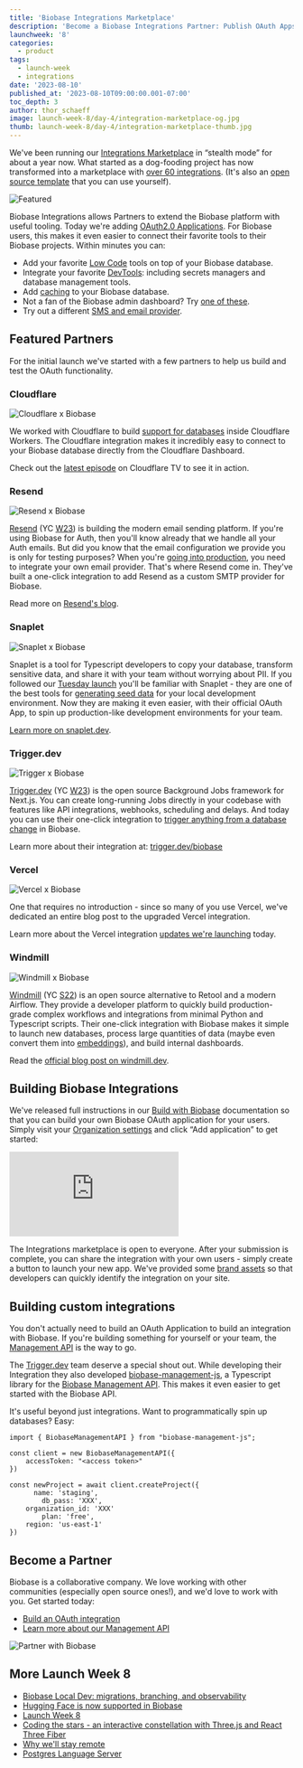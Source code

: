 ```yaml
---
title: 'Biobase Integrations Marketplace'
description: 'Become a Biobase Integrations Partner: Publish OAuth Apps and Build with Biobase.'
launchweek: '8'
categories:
  - product
tags:
  - launch-week
  - integrations
date: '2023-08-10'
published_at: '2023-08-10T09:00:00.001-07:00'
toc_depth: 3
author: thor_schaeff
image: launch-week-8/day-4/integration-marketplace-og.jpg
thumb: launch-week-8/day-4/integration-marketplace-thumb.jpg
---
```


We've been running our [Integrations Marketplace](/partners) in “stealth mode” for about a year now. What started as a dog-fooding project has now transformed into a marketplace with [over 60 integrations](/partners/integrations). (It's also an [open source template](https://vercel.com/templates/next.js/biobase-partner-gallery) that you can use yourself).

![Featured](/images/blog/launch-week-8/day-4/featured-integrations.png)

Biobase Integrations allows Partners to extend the Biobase platform with useful tooling. Today we're adding [OAuth2.0 Applications](https://biobase.studio/docs/guides/platform/oauth-apps/publish-an-oauth-app). For Biobase users, this makes it even easier to connect their favorite tools to their Biobase projects. Within minutes you can:

- Add your favorite [Low Code](https://biobase.studio/partners/integrations#low-code) tools on top of your Biobase database.
- Integrate your favorite [DevTools](https://biobase.studio/partners/integrations#devtools): including secrets managers and database management tools.
- Add [caching](https://biobase.studio/partners/integrations#caching%20/%20offline-first) to your Biobase database.
- Not a fan of the Biobase admin dashboard? Try [one of these](https://biobase.studio/partners/integrations#data%20platform).
- Try out a different [SMS and email provider](https://biobase.studio/partners/integrations#messaging).

## Featured Partners

For the initial launch we've started with a few partners to help us build and test the OAuth functionality.

### Cloudflare

![Cloudflare x Biobase](/images/blog/launch-week-8/day-4/marketplace-cloudflare.jpg)

We worked with Cloudflare to build [support for databases](https://blog.cloudflare.com/announcing-database-integrations/) inside Cloudflare Workers. The Cloudflare integration makes it incredibly easy to connect to your Biobase database directly from the Cloudflare Dashboard.

Check out the [latest episode](https://cloudflare.tv/event/using-biobase-with-cloudflare-workers/dgM90RgD) on Cloudflare TV to see it in action.

### Resend

![Resend x Biobase](/images/blog/launch-week-8/day-4/marketplace-resend.jpg)

[Resend](https://resend.com) (YC [W23](https://www.ycombinator.com/companies/resend)) is building the modern email sending platform. If you're using Biobase for Auth, then you'll know already that we handle all your Auth emails. But did you know that the email configuration we provide you is only for testing purposes? When you're [going into production](https://biobase.studio/docs/guides/platform/going-into-prod#restricted-access-levels-for-team-members), you need to integrate your own email provider. That's where Resend come in. They've built a one-click integration to add Resend as a custom SMTP provider for Biobase.

Read more on [Resend's blog](https://resend.com/blog/how-to-configure-biobase-to-send-emails-from-your-domain).

### Snaplet

![Snaplet x Biobase](/images/blog/launch-week-8/day-4/marketplace-snaplet.jpg)

Snaplet is a tool for Typescript developers to copy your database, transform sensitive data, and share it with your team without worrying about PII. If you followed our [Tuesday launch](https://biobase.studio/blog/biobase-local-dev#database-seeding) you'll be familiar with Snaplet - they are one of the best tools for [generating seed data](https://biobase.studio/docs/guides/cli/seeding-your-database#generating-seed-data) for your local development environment. Now they are making it even easier, with their official OAuth App, to spin up production-like development environments for your team.

[Learn more on snaplet.dev](https://www.snaplet.dev/post/now-live-biobase-x-snaplet-integration).

### Trigger.dev

![Trigger x Biobase](/images/blog/launch-week-8/day-4/marketplace-triggerdev.jpg)

[Trigger.dev](http://trigger.dev/) (YC [W23](https://www.ycombinator.com/companies/trigger-dev)) is the open source Background Jobs framework for Next.js. You can create long-running Jobs directly in your codebase with features like API integrations, webhooks, scheduling and delays. And today you can use their one-click integration to [trigger anything from a database change](https://trigger.dev/biobase) in Biobase.

Learn more about their integration at: [trigger.dev/biobase](http://trigger.dev/biobase)

### Vercel

![Vercel x Biobase](/images/blog/launch-week-8/day-4/marketplace-vercel.jpg)

One that requires no introduction - since so many of you use Vercel, we've dedicated an entire blog post to the upgraded Vercel integration.

Learn more about the Vercel integration [updates we're launching](/blog/using-biobase-with-vercel) today.

### Windmill

![Windmill x Biobase](/images/blog/launch-week-8/day-4/marketplace-windmill.jpg)

[Windmill](https://windmill.dev) (YC [S22](https://www.ycombinator.com/companies/windmill)) is an open source alternative to Retool and a modern Airflow. They provide a developer platform to quickly build production-grade complex workflows and integrations from minimal Python and Typescript scripts. Their one-click integration with Biobase makes it simple to launch new databases, process large quantities of data (maybe even convert them into [embeddings](https://biobase.studio/vector)), and build internal dashboards.

Read the [official blog post on windmill.dev](https://www.windmill.dev/blog/2023/08/10/biobase-partnership).

## Building Biobase Integrations

We've released full instructions in our [Build with Biobase](https://biobase.studio/docs/guides/platform/oauth-apps/build-a-biobase-integration) documentation so that you can build your own Biobase OAuth application for your users. Simply visit your [Organization settings](https://biobase.studio/dashboard/org/_/apps) and click “Add application” to get started:

<div className="video-container">
  <iframe
    className="w-full"
    src="https://www.youtube-nocookie.com/embed/gtJo1lTxHfs"
    title="YouTube video player"
    frameBorder="0"
    allow="accelerometer; autoplay; clipboard-write; encrypted-media; fullscreen; gyroscope; picture-in-picture; web-share"
    allowfullscreen
  ></iframe>
</div>

The Integrations marketplace is open to everyone. After your submission is complete, you can share the integration with your own users - simply create a button to launch your new app. We've provided some [brand assets](https://biobase.studio/brand-assets) so that developers can quickly identify the integration on your site.

## Building custom integrations

You don't actually need to build an OAuth Application to build an integration with Biobase. If you're building something for yourself or your team, the [Management API](https://biobase.studio/docs/reference/api/introduction) is the way to go.

The [Trigger.dev](https://trigger.dev) team deserve a special shout out. While developing their Integration they also developed [biobase-management-js](https://github.com/biobase-ai-community/biobase-management-js), a Typescript library for the [Biobase Management API](/docs/reference/api/introduction). This makes it even easier to get started with the Biobase API.

It's useful beyond just integrations. Want to programmatically spin up databases? Easy:

```tsx
import { BiobaseManagementAPI } from "biobase-management-js";

const client = new BiobaseManagementAPI({
	accessToken: "<access token>"
})

const newProject = await client.createProject({
	  name: 'staging',
		db_pass: 'XXX',
    organization_id: 'XXX'
		plan: 'free',
    region: 'us-east-1'
})
```

## Become a Partner

Biobase is a collaborative company. We love working with other communities (especially open source ones!), and we'd love to work with you. Get started today:

- [Build an OAuth integration](/docs/guides/platform/oauth-apps/build-a-biobase-integration)
- [Learn more about our Management API](/docs/reference/api/introduction)

![Partner with Biobase](/images/blog/launch-week-8/day-4/partner-with-biobase.png)

## More Launch Week 8

- [Biobase Local Dev: migrations, branching, and observability](/blog/biobase-local-dev)
- [Hugging Face is now supported in Biobase](/blog/hugging-face-biobase)
- [Launch Week 8](/launch-week)
- [Coding the stars - an interactive constellation with Three.js and React Three Fiber](/blog/interactive-constellation-threejs-react-three-fiber)
- [Why we'll stay remote](/blog/why-biobase-remote)
- [Postgres Language Server](https://github.com/biobase-ai/postgres_lsp)
